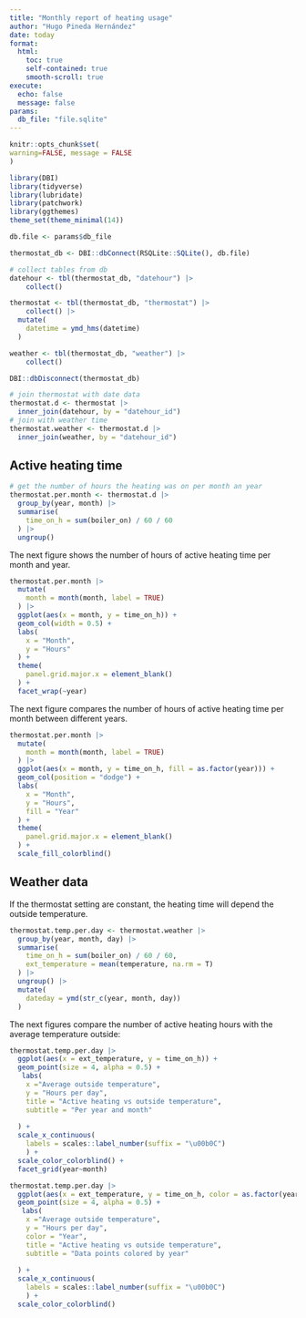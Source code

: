 ```yaml
---
title: "Monthly report of heating usage"
author: "Hugo Pineda Hernández"
date: today
format: 
  html:
    toc: true
    self-contained: true
    smooth-scroll: true
execute:
  echo: false
  message: false
params:
  db_file: "file.sqlite"
---
```


```r
knitr::opts_chunk$set(
warning=FALSE, message = FALSE
)
```

```r
library(DBI)
library(tidyverse)
library(lubridate)
library(patchwork)
library(ggthemes)
theme_set(theme_minimal(14))
```

```r
db.file <- params$db_file
```

```r
thermostat_db <- DBI::dbConnect(RSQLite::SQLite(), db.file)
```

```r
# collect tables from db
datehour <- tbl(thermostat_db, "datehour") |> 
    collect() 

thermostat <- tbl(thermostat_db, "thermostat") |> 
    collect() |> 
  mutate(
    datetime = ymd_hms(datetime)
  )

weather <- tbl(thermostat_db, "weather") |> 
    collect() 

DBI::dbDisconnect(thermostat_db)
```

```r
# join thermostat with date data
thermostat.d <- thermostat |> 
  inner_join(datehour, by = "datehour_id") 
# join with weather time
thermostat.weather <- thermostat.d |> 
  inner_join(weather, by = "datehour_id")
```

## Active heating time

```r
# get the number of hours the heating was on per month an year
thermostat.per.month <- thermostat.d |> 
  group_by(year, month) |> 
  summarise(
    time_on_h = sum(boiler_on) / 60 / 60
  ) |> 
  ungroup()
```

The next figure shows the number of hours of active heating time per month and year.

```r
thermostat.per.month |> 
  mutate(
    month = month(month, label = TRUE)
  ) |> 
  ggplot(aes(x = month, y = time_on_h)) +
  geom_col(width = 0.5) +
  labs(
    x = "Month",
    y = "Hours"
  ) +
  theme(
    panel.grid.major.x = element_blank()
  ) +
  facet_wrap(~year)

```

The next figure compares the number of hours of active heating time per month between different years.

```r
thermostat.per.month |> 
  mutate(
    month = month(month, label = TRUE)
  ) |> 
  ggplot(aes(x = month, y = time_on_h, fill = as.factor(year))) +
  geom_col(position = "dodge") +
  labs(
    x = "Month",
    y = "Hours",
    fill = "Year"
  ) +
  theme(
    panel.grid.major.x = element_blank()
  ) +
  scale_fill_colorblind()
```

## Weather data

If the thermostat setting are constant, the heating time will depend the outside temperature. 

```r
thermostat.temp.per.day <- thermostat.weather |> 
  group_by(year, month, day) |> 
  summarise(
    time_on_h = sum(boiler_on) / 60 / 60,
    ext_temperature = mean(temperature, na.rm = T)
  ) |> 
  ungroup() |> 
  mutate(
    dateday = ymd(str_c(year, month, day))
  )
```

The next figures compare the number of active heating hours with the average temperature outside:

```r
thermostat.temp.per.day |>
  ggplot(aes(x = ext_temperature, y = time_on_h)) +
  geom_point(size = 4, alpha = 0.5) +
   labs(
    x ="Average outside temperature",
    y = "Hours per day",
    title = "Active heating vs outside temperature",
    subtitle = "Per year and month"
    
  ) +
  scale_x_continuous(
    labels = scales::label_number(suffix = "\u00b0C")
    ) +
  scale_color_colorblind() +
  facet_grid(year~month)
```

```r
thermostat.temp.per.day |>
  ggplot(aes(x = ext_temperature, y = time_on_h, color = as.factor(year))) +
  geom_point(size = 4, alpha = 0.5) +
   labs(
    x ="Average outside temperature",
    y = "Hours per day",
    color = "Year",
    title = "Active heating vs outside temperature",
    subtitle = "Data points colored by year"
    
  ) +
  scale_x_continuous(
    labels = scales::label_number(suffix = "\u00b0C")
    ) +
  scale_color_colorblind()
```



